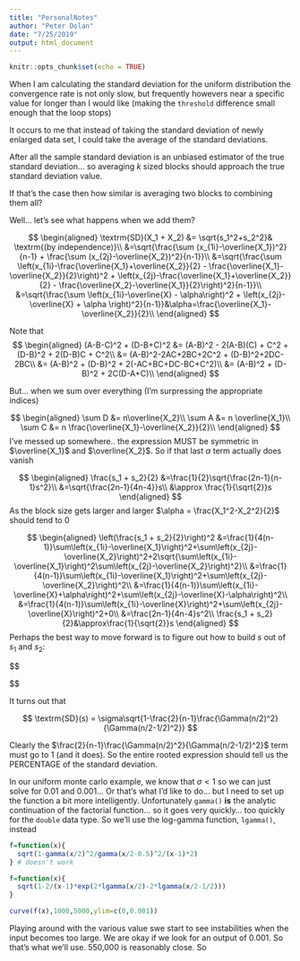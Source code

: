 ```yaml
---
title: "PersonalNotes"
author: "Peter Dolan"
date: "7/25/2019"
output: html_document
---
```


```r
knitr::opts_chunk$set(echo = TRUE)
```

When I am calculating the standard deviation for the uniform distribution the convergence rate is not only slow, but frequently howevers near a specific value for longer than I would like (making the `threshold` difference small enough that the loop stops)

It occurs to me that instead of taking the standard deviation of newly enlarged data set, I could take the average of the standard deviations. 

After all the sample standard deviation is an unbiased estimator of the true standard deviation... so averaging $k$ sized blocks should approach the true standard deviation value.

If that's the case then how similar is averaging two blocks to combining them all?

Well... let's see what happens when we add them?

$$
\begin{aligned}
\textrm{SD}(X_1 + X_2) &= \sqrt{s_1^2+s_2^2}& \textrm{(by independence)}\\
&=\sqrt{\frac{\sum (x_{1i}-\overline{X_1})^2}{n-1} + \frac{\sum (x_{2j}-\overline{X_2})^2}{n-1}}\\
&=\sqrt{\frac{\sum \left(x_{1i}-\frac{\overline{X_1}+\overline{X_2}}{2} - \frac{\overline{X_1}-\overline{X_2}}{2}\right)^2 + \left(x_{2j}-\frac{\overline{X_1}+\overline{X_2}}{2} - \frac{\overline{X_2}-\overline{X_1}}{2}\right)^2}{n-1}}\\
&=\sqrt{\frac{\sum \left(x_{1i}-\overline{X} - \alpha\right)^2 + \left(x_{2j}-\overline{X} + \alpha \right)^2}{n-1}}&\alpha=\frac{\overline{X_1}-\overline{X_2}}{2}\\
\end{aligned}
$$

Note that 
$$
\begin{aligned}
(A-B-C)^2 + (D-B+C)^2 &= (A-B)^2 - 2(A-B)(C) + C^2 + (D-B)^2 + 2(D-B)C + C^2\\
&= (A-B)^2-2AC+2BC+2C^2 + (D-B)^2+2DC-2BC\\
&= (A-B)^2 + (D-B)^2 + 2(-AC+BC+DC-BC+C^2)\\
&= (A-B)^2 + (D-B)^2 + 2C(D-A+C)\\
\end{aligned}
$$

But... when we sum over everything (I'm surpressing the appropriate indices)

$$
\begin{aligned}
\sum D &= n\overline{X_2}\\
\sum A &= n \overline{X_1}\\
\sum C &= n \frac{\overline{X_1}-\overline{X_2}}{2}\\
\end{aligned}
$$
I've messed up somewhere.. the expression MUST be symmetric in $\overline{X_1}$ and $\overline{X_2}$.  So if that last $\alpha$ term actually does vanish


$$
\begin{aligned}
\frac{s_1 + s_2}{2} &=\frac{1}{2}\sqrt{\frac{2n-1}{n-1}s^2}\\
&=\sqrt{\frac{2n-1}{4n-4}}s\\
&\approx \frac{1}{\sqrt{2}}s
\end{aligned}
$$
As the block size gets larger and larger $\alpha = \frac{X_1^2-X_2^2}{2}$ should tend to 0

$$
\begin{aligned}
\left(\frac{s_1 + s_2}{2}\right)^2 &=\frac{1}{4(n-1)}\sum\left(x_{1i}-\overline{X_1}\right)^2+\sum\left(x_{2j}-\overline{X_2}\right)^2+2\sqrt{\sum\left(x_{1i}-\overline{X_1}\right)^2\sum\left(x_{2j}-\overline{X_2}\right)^2}\\
&=\frac{1}{4(n-1)}\sum\left(x_{1i}-\overline{X_1}\right)^2+\sum\left(x_{2j}-\overline{X_2}\right)^2\\
&=\frac{1}{4(n-1)}\sum\left(x_{1i}-\overline{X}+\alpha\right)^2+\sum\left(x_{2j}-\overline{X}-\alpha\right)^2\\
&=\frac{1}{4(n-1)}\sum\left(x_{1i}-\overline{X}\right)^2+\sum\left(x_{2j}-\overline{X}\right)^2+0\\
&=\frac{2n-1}{4n-4}s^2\\
\frac{s_1 + s_2}{2}&\approx\frac{1}{\sqrt{2}}s
\end{aligned}
$$
Perhaps the best way to move forward is to figure out how to build $s$ out of $s_1$ and $s_2$:

$$
\begin{aligned}
s_1^2 &= \frac{1}{n-1} \sum \left(x_{1i}-\overline{X_1}\right)^2\\
s_2^2 &= \frac{1}{n-1} \sum \left(x_{2i}-\overline{X_2}\right)^2\\
\overline{X} &= \frac{\overline{X_1} + \overline{X_2}}{2}\\
\alpha &= \frac{\overline{X_1}-\overline{X_2}}{2}\\
s^2 &= \frac{1}{2n-1}\sum\left(x_k-\overline{X}\right)^2\\
s_1^2 + s_2^2&=\frac{1}{n-1}\left(\sum \left(x_{1i}-\overline{X_1}\right)^2 + \sum \left(x_{2j}-\overline{X_2}\right)^2\right)\\
&=\frac{1}{n-1}\left(\sum \left(x_{1i}-\overline{X_1}\right)^2 + \sum \left(x_{2j}-\overline{X_2}\right)^2\right)\\

\end{aligned}
$$

It turns out that

$$
\textrm{SD}(s) = \sigma\sqrt{1-\frac{2}{n-1}\frac{\Gamma(n/2)^2}{\Gamma(n/2-1/2)^2}}
$$

Clearly the $\frac{2}{n-1}\frac{\Gamma(n/2)^2}{\Gamma(n/2-1/2)^2}$ term must go to 1 (and it does).  So the entire rooted expression should tell us the PERCENTAGE of the standard deviation.

In our uniform monte carlo example, we know that $\sigma < 1$ so we can just solve for $0.01$ and $0.001$... Or that's what I'd like to do... but I need to set up the function a bit more intelligently.  Unfortunately `gamma()` **is** the analytic continuation of the factorial function... so it goes very quickly... too quickly for the `double` data type.  So we'll use the log-gamma function, `lgamma()`, instead

```r
f=function(x){
  sqrt(1-gamma(x/2)^2/gamma(x/2-0.5)^2/(x-1)*2)
} # doesn't work

f=function(x){
  sqrt(1-2/(x-1)*exp(2*lgamma(x/2)-2*lgamma(x/2-1/2)))
} 

curve(f(x),1000,5000,ylim=c(0,0.001))
```

Playing around with the various value swe start to see instabilities when the input becomes too large.  We are okay if we look for an output of 0.001.  So that's what we'll use.  550,000 is reasonably close.
So